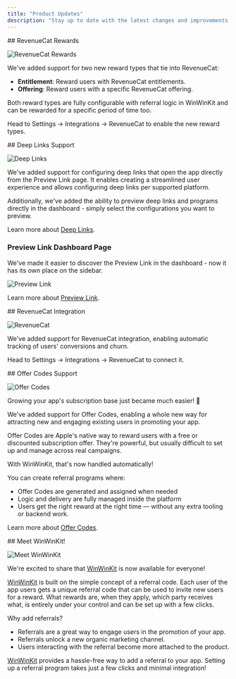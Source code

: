 ```yaml
---
title: "Product Updates"
description: "Stay up to date with the latest changes and improvements to WinWinKit."
---
```


<Update label="2025-07-01">
  ## RevenueCat Rewards

![RevenueCat Rewards](/images/changelog-revenuecat-rewards.png)

We've added support for two new reward types that tie into RevenueCat:

- **Entitlement**: Reward users with RevenueCat entitlements.
- **Offering**: Reward users with a specific RevenueCat offering.

Both reward types are fully configurable with referral logic in WinWinKit and can be rewarded for a specific period of time too.

Head to Settings -> Integrations -> RevenueCat to enable the new reward types.

</Update>

<Update label="2025-06-06">
  ## Deep Links Support

![Deep Links](/images/changelog-deep-links-usage.png)

We've added support for configuring deep links that open the app directly from the Preview Link page.
It enables creating a streamlined user experience and allows configuring deep links per supported platform.

Additionally, we've added the ability to preview deep links and programs directly in the dashboard - simply select the configurations you want to preview.

Learn more about [Deep Links](/referral/preview-link#deep-links).

### Preview Link Dashboard Page

We've made it easier to discover the Preview Link in the dashboard - now it has its own place on the sidebar.

![Preview Link](/images/changelog-preview-link-sidebar.png)

Learn more about [Preview Link](/referral/preview-link).

</Update>

<Update label="2025-05-30">
  ## RevenueCat Integration

![RevenueCat](/images/changelog-revenuecat.png)

We've added support for RevenueCat integration, enabling automatic tracking of users' conversions and churn.

Head to Settings -> Integrations -> RevenueCat to connect it.

</Update>

<Update label="2025-05-26">
  ## Offer Codes Support

![Offer Codes](/images/changelog-offer-codes.png)

Growing your app's subscription base just became much easier! 🎉

We've added support for Offer Codes, enabling a whole new way for attracting new and engaging existing users in promoting your app.

Offer Codes are Apple's native way to reward users with a free or discounted subscription offer. They're powerful, but usually difficult to set up and manage across real campaigns.

With WinWinKit, that's now handled automatically!

You can create referral programs where:

- Offer Codes are generated and assigned when needed
- Logic and delivery are fully managed inside the platform
- Users get the right reward at the right time — without any extra tooling or backend work.

Learn more about [Offer Codes](/rewards/offer-code).

</Update>

<Update label="2025-04-06">
  ## Meet WinWinKit!

![Meet WinWinKit](/images/changelog-meet.png)

We're excited to share that [WinWinKit](https://winwinkit.com) is now available for everyone!

[WinWinKit](https://winwinkit.com) is built on the simple concept of a referral code. Each user of the app users gets a unique referral code that can be used to invite new users for a reward. What rewards are, when they apply, which party receives what, is entirely under your control and can be set up with a few clicks.

Why add referrals?

- Referrals are a great way to engage users in the promotion of your app.
- Referrals unlock a new organic marketing channel.
- Users interacting with the referral become more attached to the product.

[WinWinKit](https://winwinkit.com) provides a hassle-free way to add a referral to your app.
Setting up a referral program takes just a few clicks and minimal integration!

</Update>
